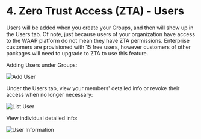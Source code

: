 # 4. Zero Trust Access (ZTA) - Users

Users will be added when you create your Groups, and then will show up in the Users tab. Of
note, just because users of your organization have access to the WAAP platform do not mean
they have ZTA permissions. Enterprise customers are provisioned with 15 free users, however
customers of other packages will need to upgrade to ZTA to use this feature.

Adding Users under Groups:

![Add User](/img/security-center/zta/users-add-user.png)

Under the Users tab, view your members' detailed info or revoke their access when no longer
necessary:

![List User](/img/security-center/zta/user-list.png)

View individual detailed info:

![User Information](/img/security-center/zta/user-information.png)
